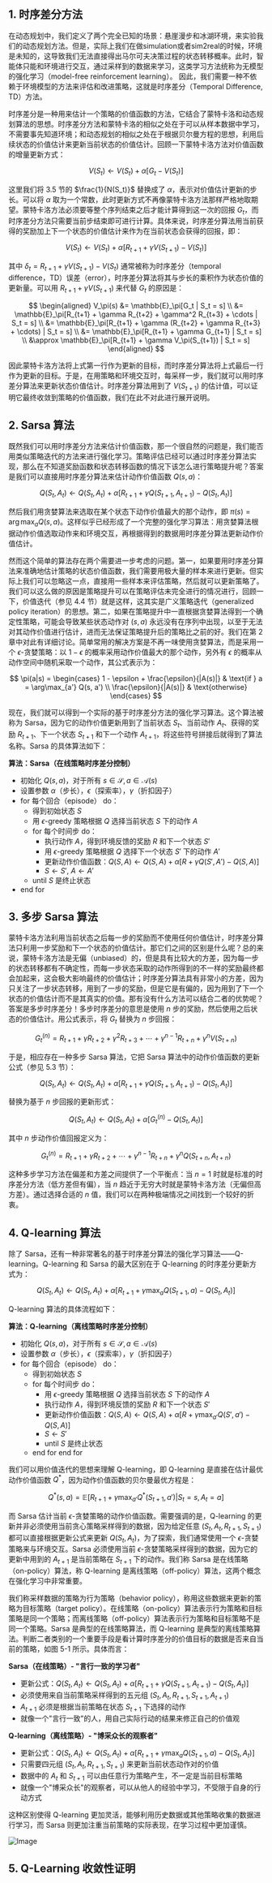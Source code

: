 
<WordCount>

## 1. 时序差分方法

在动态规划中，我们定义了两个完全已知的场景：悬崖漫步和冰湖环境，来实验我们的动态规划方法。但是，实际上我们在做simulation或者sim2real的时候，环境是未知的，这导致我们无法直接得出马尔可夫决策过程的状态转移概率。此时，智能体只能和环境进行交互，通过采样到的数据来学习，这类学习方法统称为无模型的强化学习（model-free reinforcement learning）。 因此，我们需要一种不依赖于环境模型的方法来评估和改进策略，这就是时序差分（Temporal Difference, TD）方法。

时序差分是一种用来估计一个策略的价值函数的方法，它结合了蒙特卡洛和动态规划算法的思想。时序差分方法和蒙特卡洛的相似之处在于可以从样本数据中学习，不需要事先知道环境；和动态规划的相似之处在于根据贝尔曼方程的思想，利用后续状态的价值估计来更新当前状态的价值估计。回顾一下蒙特卡洛方法对价值函数的增量更新方式：

$$
V(S_t) \leftarrow V(S_t) + \alpha[G_t - V(S_t)]
$$

这里我们将 3.5 节的 $\frac{1}{N(S_t)}$ 替换成了 $\alpha$，表示对价值估计更新的步长。可以将 $\alpha$ 取为一个常数，此时更新方式不再像蒙特卡洛方法那样严格地取期望。蒙特卡洛方法必须要等整个序列结束之后才能计算得到这一次的回报 $G_t$，而时序差分方法只需要当前步结束即可进行计算。具体来说，时序差分算法用当前获得的奖励加上下一个状态的价值估计来作为在当前状态会获得的回报，即：

$$
V(S_t) \leftarrow V(S_t) + \alpha[R_{t+1} + \gamma V(S_{t+1}) - V(S_t)]
$$

其中 $\delta_t = R_{t+1} + \gamma V(S_{t+1}) - V(S_t)$ 通常被称为时序差分（temporal difference，TD）误差（error），时序差分算法将其与步长的乘积作为状态价值的更新量。可以用 $R_{t+1} + \gamma V(S_{t+1})$ 来代替 $G_t$ 的原因是：

$$
\begin{aligned}
V_\pi(s) &= \mathbb{E}_\pi[G_t | S_t = s] \\
&= \mathbb{E}_\pi[R_{t+1} + \gamma R_{t+2} + \gamma^2 R_{t+3} + \cdots | S_t = s] \\
&= \mathbb{E}_\pi[R_{t+1} + \gamma (R_{t+2} + \gamma R_{t+3} + \cdots) | S_t = s] \\
&= \mathbb{E}_\pi[R_{t+1} + \gamma G_{t+1} | S_t = s] \\
&\approx \mathbb{E}_\pi[R_{t+1} + \gamma V_\pi(S_{t+1}) | S_t = s]
\end{aligned}
$$

因此蒙特卡洛方法将上式第一行作为更新的目标，而时序差分算法将上式最后一行作为更新的目标。于是，在用策略和环境交互时，每采样一步，我们就可以用时序差分算法来更新状态价值估计。时序差分算法用到了 $V(S_{t+1})$ 的估计值，可以证明它最终收敛到策略的价值函数，我们在此不对此进行展开说明。

## 2. Sarsa 算法

既然我们可以用时序差分方法来估计价值函数，那一个很自然的问题是，我们能否用类似策略迭代的方法来进行强化学习。策略评估已经可以通过时序差分算法实现，那么在不知道奖励函数和状态转移函数的情况下该怎么进行策略提升呢？答案是我们可以直接用时序差分算法来估计动作价值函数 $Q(s,a)$：

$$
Q(S_t, A_t) \leftarrow Q(S_t, A_t) + \alpha[R_{t+1} + \gamma Q(S_{t+1}, A_{t+1}) - Q(S_t, A_t)]
$$

然后我们用贪婪算法来选取在某个状态下动作价值最大的那个动作，即 $\pi(s) = \arg\max_a Q(s,a)$。这样似乎已经形成了一个完整的强化学习算法：用贪婪算法根据动作价值选取动作来和环境交互，再根据得到的数据用时序差分算法更新动作价值估计。

然而这个简单的算法存在两个需要进一步考虑的问题。第一，如果要用时序差分算法来准确地估计策略的状态价值函数，我们需要用极大量的样本来进行更新。但实际上我们可以忽略这一点，直接用一些样本来评估策略，然后就可以更新策略了。我们可以这么做的原因是策略提升可以在策略评估未完全进行的情况进行，回顾一下，价值迭代（参见 4.4 节）就是这样，这其实是广义策略迭代（generalized policy iteration）的思想。第二，如果在策略提升中一直根据贪婪算法得到一个确定性策略，可能会导致某些状态动作对 $(s,a)$ 永远没有在序列中出现，以至于无法对其动作价值进行估计，进而无法保证策略提升后的策略比之前的好。我们在第 2 章中对此有详细讨论。简单常用的解决方案是不再一味使用贪婪算法，而是采用一个 $\epsilon$-贪婪策略：以 $1-\epsilon$ 的概率采用动作价值最大的那个动作，另外有 $\epsilon$ 的概率从动作空间中随机采取一个动作，其公式表示为：

$$
\pi(a|s) = 
\begin{cases} 
1 - \epsilon + \frac{\epsilon}{|A(s)|} & \text{if } a = \arg\max_{a'} Q(s, a') \\
\frac{\epsilon}{|A(s)|} & \text{otherwise}
\end{cases}
$$

现在，我们就可以得到一个实际的基于时序差分方法的强化学习算法。这个算法被称为 Sarsa，因为它的动作价值更新用到了当前状态 $S_t$、当前动作 $A_t$、获得的奖励 $R_{t+1}$、下一个状态 $S_{t+1}$ 和下一个动作 $A_{t+1}$，将这些符号拼接后就得到了算法名称。Sarsa 的具体算法如下：

**算法：Sarsa（在线策略时序差分控制）**
- 初始化 $Q(s,a)$，对于所有 $s \in \mathcal{S}, a \in \mathcal{A}(s)$
- 设置参数 $\alpha$（步长），$\epsilon$（探索率），$\gamma$（折扣因子）
- for 每个回合（episode） do：
  - 得到初始状态 $S$
  - 用 $\epsilon$-greedy 策略根据 $Q$ 选择当前状态 $S$ 下的动作 $A$
  - for 每个时间步 do：
    - 执行动作 $A$，得到环境反馈的奖励 $R$ 和下一个状态 $S'$
    - 用 $\epsilon$-greedy 策略根据 $Q$ 选择下一个状态 $S'$ 下的动作 $A'$
    - 更新动作价值函数：$Q(S,A) \leftarrow Q(S,A) + \alpha[R + \gamma Q(S',A') - Q(S,A)]$
    - $S \leftarrow S'$, $A \leftarrow A'$
  - until $S$ 是终止状态
- end for

## 3. 多步 Sarsa 算法

蒙特卡洛方法利用当前状态之后每一步的奖励而不使用任何价值估计，时序差分算法只利用一步奖励和下一个状态的价值估计。那它们之间的区别是什么呢？总的来说，蒙特卡洛方法是无偏（unbiased）的，但是具有比较大的方差，因为每一步的状态转移都有不确定性，而每一步状态采取的动作所得到的不一样的奖励最终都会加起来，这会极大影响最终的价值估计；时序差分算法具有非常小的方差，因为只关注了一步状态转移，用到了一步的奖励，但是它是有偏的，因为用到了下一个状态的价值估计而不是其真实的价值。那有没有什么方法可以结合二者的优势呢？答案是多步时序差分！多步时序差分的意思是使用 $n$ 步的奖励，然后使用之后状态的价值估计。用公式表示，将 $G_t$ 替换为 $n$ 步回报：

$$
G_t^{(n)} = R_{t+1} + \gamma R_{t+2} + \gamma^2 R_{t+3} + \cdots + \gamma^{n-1} R_{t+n} + \gamma^n V(S_{t+n})
$$

于是，相应存在一种多步 Sarsa 算法，它把 Sarsa 算法中的动作价值函数的更新公式（参见 5.3 节）：

$$
Q(S_t, A_t) \leftarrow Q(S_t, A_t) + \alpha[R_{t+1} + \gamma Q(S_{t+1}, A_{t+1}) - Q(S_t, A_t)]
$$

替换为基于 $n$ 步回报的更新形式：

$$
Q(S_t, A_t) \leftarrow Q(S_t, A_t) + \alpha[G_t^{(n)} - Q(S_t, A_t)]
$$

其中 $n$ 步动作价值回报定义为：

$$
G_t^{(n)} = R_{t+1} + \gamma R_{t+2} + \cdots + \gamma^{n-1} R_{t+n} + \gamma^n Q(S_{t+n}, A_{t+n})
$$

这种多步学习方法在偏差和方差之间提供了一个平衡点：当 $n=1$ 时就是标准的时序差分方法（低方差但有偏），当 $n$ 趋近于无穷大时就是蒙特卡洛方法（无偏但高方差）。通过选择合适的 $n$ 值，我们可以在两种极端情况之间找到一个较好的折衷。

## 4. Q-learning 算法

除了 Sarsa，还有一种非常著名的基于时序差分算法的强化学习算法——Q-learning。Q-learning 和 Sarsa 的最大区别在于 Q-learning 的时序差分更新方式为：

$$
Q(S_t, A_t) \leftarrow Q(S_t, A_t) + \alpha[R_{t+1} + \gamma \max_a Q(S_{t+1}, a) - Q(S_t, A_t)]
$$

Q-learning 算法的具体流程如下：

**算法：Q-learning（离线策略时序差分控制）**
- 初始化 $Q(s,a)$，对于所有 $s \in \mathcal{S}, a \in \mathcal{A}(s)$
- 设置参数 $\alpha$（步长），$\epsilon$（探索率），$\gamma$（折扣因子）
- for 每个回合（episode） do：
  - 得到初始状态 $S$
  - for 每个时间步 do：
    - 用 $\epsilon$-greedy 策略根据 $Q$ 选择当前状态 $S$ 下的动作 $A$
    - 执行动作 $A$，得到环境反馈的奖励 $R$ 和下一个状态 $S'$
    - 更新动作价值函数：$Q(S,A) \leftarrow Q(S,A) + \alpha[R + \gamma \max_{a'} Q(S', a') - Q(S,A)]$
    - $S \leftarrow S'$
    - until $S$ 是终止状态
  - end for
end for

我们可以用价值迭代的思想来理解 Q-learning，即 Q-learning 是直接在估计最优动作价值函数 $Q^*$，因为动作价值函数的贝尔曼最优方程是：

$$
Q^*(s,a) = \mathbb{E}[R_{t+1} + \gamma \max_{a'} Q^*(S_{t+1}, a') | S_t = s, A_t = a]
$$

而 Sarsa 估计当前 $\epsilon$-贪婪策略的动作价值函数。需要强调的是，Q-learning 的更新并非必须使用当前贪心策略采样得到的数据，因为给定任意 $(S_t, A_t, R_{t+1}, S_{t+1})$ 都可以直接根据更新公式来更新 $Q(S_t, A_t)$，为了探索，我们通常使用一个 $\epsilon$-贪婪策略来与环境交互。Sarsa 必须使用当前 $\epsilon$-贪婪策略采样得到的数据，因为它的更新中用到的 $A_{t+1}$ 是当前策略在 $S_{t+1}$ 下的动作。我们称 Sarsa 是在线策略（on-policy）算法，称 Q-learning 是离线策略（off-policy）算法，这两个概念在强化学习中非常重要。

我们称采样数据的策略为行为策略（behavior policy），称用这些数据来更新的策略为目标策略（target policy）。在线策略（on-policy）算法表示行为策略和目标策略是同一个策略；而离线策略（off-policy）算法表示行为策略和目标策略不是同一个策略。Sarsa 是典型的在线策略算法，而 Q-learning 是典型的离线策略算法。判断二者类别的一个重要手段是看计算时序差分的价值目标的数据是否来自当前的策略，如图 5-1 所示。具体而言：

**Sarsa（在线策略）- "言行一致的学习者"**
- 更新公式：$Q(S_t, A_t) \leftarrow Q(S_t, A_t) + \alpha[R_{t+1} + \gamma Q(S_{t+1}, A_{t+1}) - Q(S_t, A_t)]$
- 必须使用来自当前策略采样得到的五元组 $(S_t, A_t, R_{t+1}, S_{t+1}, A_{t+1})$
- $A_{t+1}$ 必须是根据当前策略在状态 $S_{t+1}$ 下选择的动作
- 就像一个"言行一致"的人，用自己实际行动的结果来修正自己的价值观

**Q-learning（离线策略）- "博采众长的观察者"**
- 更新公式：$Q(S_t, A_t) \leftarrow Q(S_t, A_t) + \alpha[R_{t+1} + \gamma \max_a Q(S_{t+1}, a) - Q(S_t, A_t)]$
- 只需要四元组 $(S_t, A_t, R_{t+1}, S_{t+1})$ 来更新当前状态动作对的价值
- 数据中的 $A_t$ 和 $S_{t+1}$ 可以由任意行为策略产生，不一定是当前目标策略
- 就像一个"博采众长"的观察者，可以从他人的经验中学习，不受限于自身的行动方式

这种区别使得 Q-learning 更加灵活，能够利用历史数据或其他策略收集的数据进行学习，而 Sarsa 则更加注重当前策略的实际表现，在学习过程中更加谨慎。

![Image](https://github.com/user-attachments/assets/ca8570be-66d7-41ef-ada7-04222c29f397)


## 5. Q-Learning 收敛性证明



</WordCount>